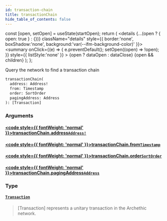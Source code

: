 ```yaml
---
id: transaction-chain
title: transactionChain
hide_table_of_contents: false
---
```







  const [open, setOpen] = useState(startOpen);
  return (
    <details {...(open ? { open: true } : {})} className="details" style={{ border:'none', boxShadow:'none', background:'var(--ifm-background-color)' }}>
      <summary
        onClick={(e) => {
          e.preventDefault();
          setOpen((open) => !open);
        }}
        style={{ listStyle:'none' }}
      >
      {open ? dataOpen : dataClose}
      </summary>
      {open && children}
    </details>
  );
};








Query the network to find a transaction chain


```graphql
transactionChain(
  address: Address!
  from: Timestamp
  order: SortOrder
  pagingAddress: Address
): [Transaction]
```




### Arguments

#### [<code style={{ fontWeight: 'normal' }}>transactionChain.<b>address</b></code>](#)<Bullet />[`Address!`](/build/api/schema/scalars/address) <Badge class="badge badge--secondary" text="non-null"/> <Badge class="badge badge--secondary" text="scalar"/> 
> 
> 
> 
> 

#### [<code style={{ fontWeight: 'normal' }}>transactionChain.<b>from</b></code>](#)<Bullet />[`Timestamp`](/build/api/schema/scalars/timestamp) <Badge class="badge badge--secondary" text="scalar"/> 
> 
> 
> 
> 

#### [<code style={{ fontWeight: 'normal' }}>transactionChain.<b>order</b></code>](#)<Bullet />[`SortOrder`](/build/api/schema/enums/sort-order) <Badge class="badge badge--secondary" text="enum"/> 
> 
> 
> 
> 

#### [<code style={{ fontWeight: 'normal' }}>transactionChain.<b>pagingAddress</b></code>](#)<Bullet />[`Address`](/build/api/schema/scalars/address) <Badge class="badge badge--secondary" text="scalar"/> 
> 
> 
> 
> 

### Type

#### [`Transaction`](/build/api/schema/objects/transaction) <Badge class="badge badge--secondary" text="object"/> 
> 
> 
> [Transaction] represents a unitary transaction in the Archethic network.
> 



